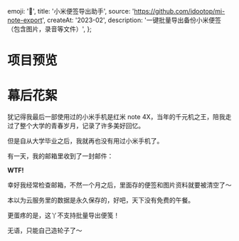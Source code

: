   emoji: '📒',
  title: '小米便签导出助手',
  source: 'https://github.com/idootop/mi-note-export',
  createAt: '2023-02',
  description: '一键批量导出备份小米便签（包含图片，录音等文件）',
};

# 项目预览


<BaseImage src={demo.src} alt="导出便签" />

# 幕后花絮

犹记得我最后一部使用过的小米手机是红米 note 4X，当年的千元机之王，陪我走过了整个大学的青春岁月，记录了许多美好回忆。

但是自从大学毕业之后，我就再也没有用过小米手机了。

有一天，我的邮箱里收到了一封邮件：


<BaseImage src={mi.src} alt="小米云服务数据即将清空" />

**WTF!**

幸好我经常检查邮箱，不然一个月之后，里面存的便签和图片资料就要被清空了～

本以为云服务里的数据是永久保存的，好吧，天下没有免费的午餐。

更蛋疼的是，这丫不支持批量导出便笺！

无语，只能自己造轮子了～
